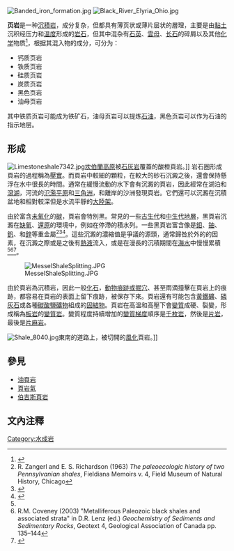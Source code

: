 [[File:Banded_iron_formation.jpg|right]]
[[File:Black_River_Elyria_Ohio.jpg|thumb]]

'''页岩'''是一种[[沉積岩|沉積岩]]，成分复杂，但都具有薄页状或薄片层状的層理，主要是由[[黏土|黏土]]沉积经压力和[[温度|温度]]形成的[[岩石|岩石]]，但其中混杂有[[石英|石英]]、[[云母|雲母]]、[[长石|长石]]的碎屑以及其他[[化学|化学]]物质<ref>{{Cite web|url=http://nrch.culture.tw/twpedia.aspx?id=9232|title=頁岩|accessdate=2016-05-29|work=nrch.culture.tw}}</ref>，根据其混入物的成分，可分为：

*钙质页岩
*铁质页岩
*硅质页岩
*炭质页岩
*黑色页岩
*油母页岩

其中铁质页岩可能成为铁矿石，油母页岩可以提炼[[石油|石油]]，黑色页岩可以作为石油的指示地层。

== 形成 ==

[[File:Limestoneshale7342.jpg|thumb]][[坎伯蘭高原|坎伯蘭高原]]被[[石灰岩|石灰岩]]覆蓋的酸橙頁岩。]]
岩石圈形成頁岩的過程稱為[[壓實_(地質)|壓實]]。而頁岩中較細的顆粒，在較大的砂石沉澱之後，還會保持懸浮在水中很長的時間。通常在緩慢流動的水下會有沉澱的頁岩，因此經常在湖泊和[[瀉湖|瀉湖]]，河流的[[氾濫平原|氾濫平原]]和[[三角洲|三角洲]]，和離岸的沙洲發現頁岩。它們還可以沉澱在沉積盆地和相對較深但是水流平靜的[[大陸架|大陸架]]。

由於富含[[氧化|未氧化]]的[[碳|碳]]，頁岩會特別黑。常見的一些[[古生代|古生代]]和[[中生代|中生代]][[地層|地層]]，黑頁岩沉澱在[[缺氧_(環境)|缺氧]]、[[氧化還原|還原]]的環境中，例如在停滯的積水列。一些黑頁岩富含像是[[鉬|鉬]]、[[鈾|鈾]]、[[釩|釩]]、和[[鋅|鋅]]等重金屬<ref>R. Zangerl and E. S. Richardson (1963) ''The paleoecologic history of two Pennsylvanian shales'', Fieldiana Memoirs v. 4, Field Museum of Natural History, Chicago</ref><ref name="E.B. Tourtelot 1970, pp. 253-273">{{cite journal|author=J.D. Vine and E.B. Tourtelot|year= 1970|title= Geochemistry of black shale deposits – A summary report|journal= Economic Geology |volume=65|pages=253–273|doi=10.2113/gsecongeo.65.3.253|issue=3}}</ref><ref>{{cite journal|author=R.M. Coveney|year= 1979|title= Zinc concentrations in mid-continent Pennsylvanian black shales of Missouri and Kansas|journal= Economic Geology |volume=74 |pages=131–140|doi=10.2113/gsecongeo.74.1.131}}</ref>。這些沉澱的濃縮值是爭議的源頭，通常歸咎於外的的因素，在沉澱之際或是之後有[[熱液|熱液]]流入，或是在漫長的沉積期間在[[海水|海水]]中慢慢累積<ref name="E.B. Tourtelot 1970, pp. 253-273"/><ref>R.M. Coveney (2003) "Metalliferous Paleozoic black shales and associated strata" in D.R. Lenz (ed.) ''Geochemistry of Sediments and Sedimentary Rocks'', Geotext 4, Geological Association of Canada pp. 135–144</ref><ref>{{cite journal|author=H.D. Holland|year= 1979|title= Metals in black shales – A reassessment|journal= Economic Geology |volume=70 |pages=1676–1680|doi=10.2113/gsecongeo.74.7.1676|issue=7}}</ref>。

[[File:MesselShaleSplitting.JPG|thumb]]


由於頁岩為沉積岩，因此一般[[化石|化石]]，[[生痕化石|動物痕跡或掘穴]]、甚至雨滴撞擊在頁岩上的痕跡，都容易在頁岩的表面上留下痕跡，被保存下來。頁岩還有可能包含[[黃鐵礦|黃鐵礦]]、[[磷灰石|磷灰石]]或各種[[碳酸鹽|碳酸鹽]][[礦物|礦物]]組成的[[結核_(地質學)|固結物]]。頁岩在高溫和高壓下會[[變質|變質]]成硬、裂變，形成稱為[[板岩|板岩]]的[[變質岩|變質岩]]。變質程度持續增加的[[變質梯度|變質梯度]]順序是[[千枚岩|千枚岩]]，然後是[[片岩|片岩]]，最後是[[片麻岩|片麻岩]]。

[[File:Shale_8040.jpg|thumb]]東南的道路上，被切開的[[風化|風化]]頁岩。]]

==參見==
{{commonscat|Shale}}
* [[油頁岩|油頁岩]]
* [[頁岩氣|頁岩氣]]
* [[伯吉斯頁岩|伯吉斯頁岩]]

== 文內注釋 ==
{{reflist}}

[[Category:水成岩|Category:水成岩]]